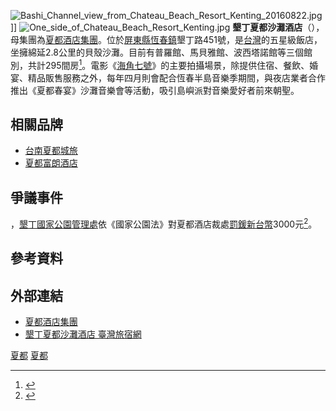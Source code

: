 {{Infobox Company 
| company_name       = 墾丁夏都沙灘酒店
| company_name_en    = Chateau Beach Resort Kenting
| company_logo       =
| company_type       = [[旅館|旅館]]
| market_information = 
| foundation         = 1995年
| location           = {{ROC}}<br>[[屏東縣|屏東縣]][[恆春鎮|恆春鎮]]墾丁路451號
| area_served        = 
| local_code_name            = TW
| local_code            = 89434676
| founder            = 
| key_people         = [[董事長|董事長]]：陳協同
| industry           = 觀光旅館業
| products           = 
| revenue            = 
| operating_income   = 
| profit             = 
| market_value       =
| num_employees      = 
| P/E ratio          =
| earnings per share = 
| Net asset value    =
| divisions          =
| major_shareholder  = 
| subsid             = 
| capital            = [[新台幣|新台幣]]1,115,229,610元
| homepage           = [https://www.chateau-hotels.com.tw/ www.chateau-hotels.com.tw]
| footnotes          =
| width              = 
}}
[[File:Bashi_Channel_view_from_Chateau_Beach_Resort_Kenting_20160822.jpg|thumb]]]]
[[File:One_side_of_Chateau_Beach_Resort_Kenting.jpg|thumb]]
'''墾丁夏都沙灘酒店'''（{{lang|en|Chateau Beach Resort Kenting}}），母集團為[[夏都酒店集團|夏都酒店集團]]。位於[[屏東縣|屏東縣]][[恆春鎮|恆春鎮]]墾丁路451號，是[[台灣|台灣]]的五星級飯店，坐擁綿延2.8公里的貝殼沙灘。目前有普羅館、馬貝雅館、波西塔諾館等三個館別，共計295間房<ref>{{zh-tw}}{{cite web|title=客房介紹-墾丁夏都沙灘酒店|url=http://www.ktchateau.com.tw/room/|website=墾丁夏都沙灘酒店|access-date=2018-06-13|archive-date=2020-10-20|archive-url=https://web.archive.org/web/20201020170421/https://www.ktchateau.com.tw/room/|dead-url=no}}</ref>。電影《[[海角七號|海角七號]]》的主要拍攝場景，除提供住宿、餐飲、婚宴、精品販售服務之外，每年四月則會配合恆春半島音樂季期間，與夜店業者合作推出《夏都春宴》沙灘音樂會等活動，吸引島嶼派對音樂愛好者前來朝聖。

== 相關品牌 ==

* [[台南夏都城旅|台南夏都城旅]]
* [[夏都富朗酒店|夏都富朗酒店]]

== 爭議事件 ==
，[[墾丁國家公園管理處|墾丁國家公園管理處]]依《國家公園法》對夏都酒店裁處[[罰鍰|罰鍰]][[新台幣|新台幣]]3000元<ref>{{zh-tw}}{{cite news|url=http://news.pts.org.tw/detail.php?NEENO=220548|title=墾丁酒店業者偷挖沙 危害地形生態|agency=[[公視新聞|公視新聞]]|date=2012-09-08|accessdate=2012-09-08|archive-date=2014-02-22|archive-url=https://web.archive.org/web/20140222010933/http://news.pts.org.tw/detail.php?NEENO=220548|dead-url=no}}</ref>。


==參考資料==
{{reflist}}

==外部連結==
*[https://www.chateau-hotels.com.tw/ 夏都酒店集團] {{Wayback|url=https://www.chateau-hotels.com.tw/ |date=20210116181426 }}
*[https://taiwanstay.net.tw/room/6757 墾丁夏都沙灘酒店  臺灣旅宿網] {{Wayback|url=https://taiwanstay.net.tw/room/6757 |date=20200926032842 }}

{{台灣5星級旅館}}{{連鎖酒店}}
[[Category:屏東縣旅館|夏都]]
[[Category:交通部觀光局評鑑五星級旅館|夏都]]